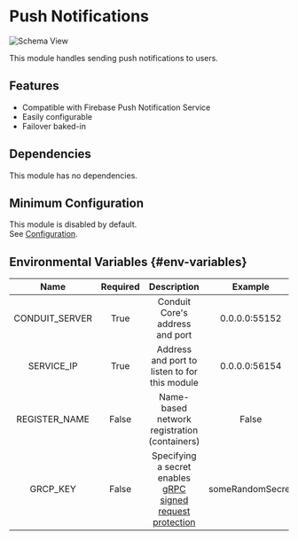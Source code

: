 # Push Notifications

![Schema View](/img/modules/push-notifications/admin/overview.png)

This module handles sending push notifications to users.

## Features

- Compatible with Firebase Push Notification Service
- Easily configurable
- Failover baked-in

## Dependencies

This module has no dependencies.

## Minimum Configuration

This module is disabled by default.<br />
See [Configuration](config.mdx).

## Environmental Variables {#env-variables}

|  Name          | Required |  Description                                  |  Example      |
| :------------: | :------: | :-------------------------------------------: | :-----------: |
| CONDUIT_SERVER |  True    | Conduit Core's address and port               | 0.0.0.0:55152 |
| SERVICE_IP     |  True    | Address and port to listen to for this module | 0.0.0.0:56154 |
| REGISTER_NAME  |  False   | Name-based network registration (containers)  | False         |
| GRCP_KEY       |  False   | Specifying a secret enables [gRPC signed request protection](../../core#grpc-request-protection) | someRandomSecret |
